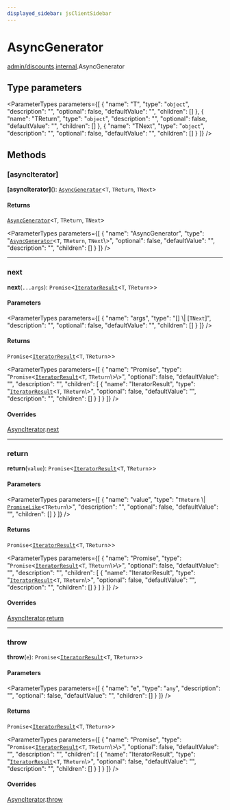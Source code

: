 ```yaml
---
displayed_sidebar: jsClientSidebar
---
```



# AsyncGenerator

[admin/discounts](../../modules/admin_discounts.mdx).[internal](../../admin_discounts/modules/admin_discounts.internal.mdx).AsyncGenerator

## Type parameters

<ParameterTypes parameters={[
  {
    "name": "T",
    "type": "`object`",
    "description": "",
    "optional": false,
    "defaultValue": "",
    "children": []
  },
  {
    "name": "TReturn",
    "type": "`object`",
    "description": "",
    "optional": false,
    "defaultValue": "",
    "children": []
  },
  {
    "name": "TNext",
    "type": "`object`",
    "description": "",
    "optional": false,
    "defaultValue": "",
    "children": []
  }
]} />

## Methods

### [asyncIterator]

**[asyncIterator]**(): [`AsyncGenerator`](admin_discounts.internal.AsyncGenerator.mdx)<`T`, `TReturn`, `TNext`\>

#### Returns

[`AsyncGenerator`](admin_discounts.internal.AsyncGenerator.mdx)<`T`, `TReturn`, `TNext`\>

<ParameterTypes parameters={[
  {
    "name": "AsyncGenerator",
    "type": "[`AsyncGenerator`](admin_discounts.internal.AsyncGenerator.mdx)<`T`, `TReturn`, `TNext`\\>",
    "optional": false,
    "defaultValue": "",
    "description": "",
    "children": []
  }
]} />

___

### next

**next**(`...args`): `Promise`<[`IteratorResult`](../../admin_discounts/modules/admin_discounts.internal.mdx#iteratorresult)<`T`, `TReturn`\>\>

#### Parameters

<ParameterTypes parameters={[
  {
    "name": "args",
    "type": "[] \\| [`TNext`]",
    "description": "",
    "optional": false,
    "defaultValue": "",
    "children": []
  }
]} />

#### Returns

`Promise`<[`IteratorResult`](../../admin_discounts/modules/admin_discounts.internal.mdx#iteratorresult)<`T`, `TReturn`\>\>

<ParameterTypes parameters={[
  {
    "name": "Promise",
    "type": "`Promise`<[`IteratorResult`](../../admin_discounts/modules/admin_discounts.internal.mdx#iteratorresult)<`T`, `TReturn`\\>\\>",
    "optional": false,
    "defaultValue": "",
    "description": "",
    "children": [
      {
        "name": "IteratorResult",
        "type": "[`IteratorResult`](../../admin_discounts/modules/admin_discounts.internal.mdx#iteratorresult)<`T`, `TReturn`\\>",
        "optional": false,
        "defaultValue": "",
        "description": "",
        "children": []
      }
    ]
  }
]} />

#### Overrides

[AsyncIterator](admin_discounts.internal.AsyncIterator.mdx).[next](admin_discounts.internal.AsyncIterator.mdx#next)

___

### return

**return**(`value`): `Promise`<[`IteratorResult`](../../admin_discounts/modules/admin_discounts.internal.mdx#iteratorresult)<`T`, `TReturn`\>\>

#### Parameters

<ParameterTypes parameters={[
  {
    "name": "value",
    "type": "`TReturn` \\| [`PromiseLike`](admin_discounts.internal.PromiseLike.mdx)<`TReturn`\\>",
    "description": "",
    "optional": false,
    "defaultValue": "",
    "children": []
  }
]} />

#### Returns

`Promise`<[`IteratorResult`](../../admin_discounts/modules/admin_discounts.internal.mdx#iteratorresult)<`T`, `TReturn`\>\>

<ParameterTypes parameters={[
  {
    "name": "Promise",
    "type": "`Promise`<[`IteratorResult`](../../admin_discounts/modules/admin_discounts.internal.mdx#iteratorresult)<`T`, `TReturn`\\>\\>",
    "optional": false,
    "defaultValue": "",
    "description": "",
    "children": [
      {
        "name": "IteratorResult",
        "type": "[`IteratorResult`](../../admin_discounts/modules/admin_discounts.internal.mdx#iteratorresult)<`T`, `TReturn`\\>",
        "optional": false,
        "defaultValue": "",
        "description": "",
        "children": []
      }
    ]
  }
]} />

#### Overrides

[AsyncIterator](admin_discounts.internal.AsyncIterator.mdx).[return](admin_discounts.internal.AsyncIterator.mdx#return)

___

### throw

**throw**(`e`): `Promise`<[`IteratorResult`](../../admin_discounts/modules/admin_discounts.internal.mdx#iteratorresult)<`T`, `TReturn`\>\>

#### Parameters

<ParameterTypes parameters={[
  {
    "name": "e",
    "type": "`any`",
    "description": "",
    "optional": false,
    "defaultValue": "",
    "children": []
  }
]} />

#### Returns

`Promise`<[`IteratorResult`](../../admin_discounts/modules/admin_discounts.internal.mdx#iteratorresult)<`T`, `TReturn`\>\>

<ParameterTypes parameters={[
  {
    "name": "Promise",
    "type": "`Promise`<[`IteratorResult`](../../admin_discounts/modules/admin_discounts.internal.mdx#iteratorresult)<`T`, `TReturn`\\>\\>",
    "optional": false,
    "defaultValue": "",
    "description": "",
    "children": [
      {
        "name": "IteratorResult",
        "type": "[`IteratorResult`](../../admin_discounts/modules/admin_discounts.internal.mdx#iteratorresult)<`T`, `TReturn`\\>",
        "optional": false,
        "defaultValue": "",
        "description": "",
        "children": []
      }
    ]
  }
]} />

#### Overrides

[AsyncIterator](admin_discounts.internal.AsyncIterator.mdx).[throw](admin_discounts.internal.AsyncIterator.mdx#throw)

